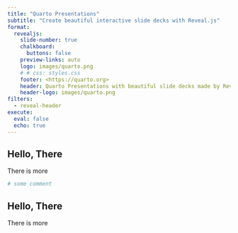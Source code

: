 ```yaml
---
title: "Quarto Presentations"
subtitle: "Create beautiful interactive slide decks with Reveal.js"
format:
  revealjs: 
    slide-number: true
    chalkboard:
      buttons: false
    preview-links: auto
    logo: images/quarto.png
    # # css: styles.css
    footer: <https://quarto.org>
    header: Quarto Presentations with beautiful slide decks made by RevealJs
    header-logo: images/quarto.png
filters:
  - reveal-header
execute: 
  eval: false
  echo: true
---
```


## Hello, There

There is more

```r
# some comment
```


## Hello, There

There is more